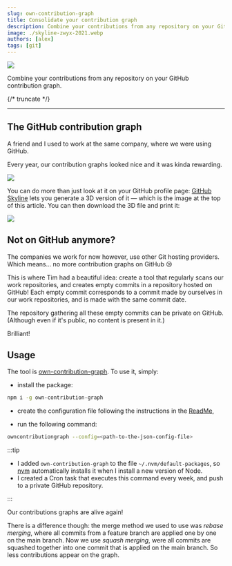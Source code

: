```yaml
---
slug: own-contribution-graph
title: Consolidate your contribution graph
description: Combine your contributions from any repository on your GitHub contribution graph.
image: ./skyline-zwyx-2021.webp
authors: [alex]
tags: [git]
---
```



<Image src={skylineZwyx2021} legend="GitHub Skyline" />

Combine your contributions from any repository on your GitHub contribution graph.

{/* truncate */}

---

## The GitHub contribution graph

A friend and I used to work at the same company, where we were using GitHub.

Every year, our contribution graphs looked nice and it was kinda rewarding.

<Image src={contributionGraph} legend="A contribution graph on GitHub" />

You can do more than just look at it on your GitHub profile page: [GitHub Skyline](https://skyline.github.com/) lets you generate a 3D version of it — which is the image at the top of this article. You can then download the 3D file and print it:

<Image src={skylineZwyx2021Printed} legend="Code trophy!" />

## Not on GitHub anymore?

The companies we work for now however, use other Git hosting providers. Which means... no more contribution graphs on GitHub 😢

This is where Tim had a beautiful idea: create a tool that regularly scans our work repositories, and creates empty commits in a repository hosted on GitHub! Each empty commit corresponds to a commit made by ourselves in our work repositories, and is made with the same commit date.

The repository gathering all these empty commits can be private on GitHub. (Although even if it's public, no content is present in it.)

Brilliant!

## Usage

The tool is [own-contribution-graph](https://npmjs.com/package/own-contribution-graph). To use it, simply:

- install the package:

```bash
npm i -g own-contribution-graph
```

- create the configuration file following the instructions in the [ReadMe](https://npmjs.com/package/own-contribution-graph),

- run the following command:

```bash
owncontributiongraph --config=<path-to-the-json-config-file>
```

:::tip

- I added `own-contribution-graph` to the file `~/.nvm/default-packages`, so [nvm](https://github.com/nvm-sh/nvm) automatically installs it when I install a new version of Node.
- I created a Cron task that executes this command every week, and push to a private GitHub repository.

:::

Our contributions graphs are alive again!

There is a difference though: the merge method we used to use was _rebase merging_, where all commits from a feature branch are applied one by one on the main branch. Now we use _squash merging_, were all commits are squashed together into one commit that is applied on the main branch. So less contributions appear on the graph.
